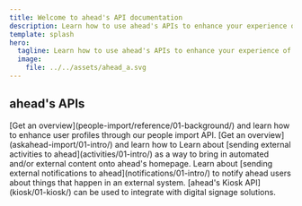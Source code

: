 ```yaml
---
title: Welcome to ahead's API documentation
description: Learn how to use ahead's APIs to enhance your experience of ahead.
template: splash
hero:
  tagline: Learn how to use ahead's APIs to enhance your experience of ahead.
  image:
    file: ../../assets/ahead_a.svg
---
```



## ahead's APIs

<CardGrid>
  <Card title="Enhance user profiles" icon="seti:json">
    [Get an overview](people-import/reference/01-background/) and learn how to
    enhance user profiles through our people import API.
  </Card>
  <Card title="Ask ahead import" icon="starlight">
    [Get an overview](askahead-import/01-intro/) and learn how to
  </Card>
  <Card title="Send external activities" icon="external">
    Learn about [sending external activities to ahead](activities/01-intro/) as
    a way to bring in automated and/or external content onto ahead's homepage.
  </Card>
  <Card title="Send external notifications" icon="external">
    Learn about [sending external notifications to ahead](notifications/01-intro/) to
    notify ahead users about things that happen in an external system.
  </Card>
  <Card title="Use the kiosk API" icon="laptop">
    [ahead's Kiosk API](kiosk/01-kiosk/) can be used to integrate with digital
    signage solutions.
  </Card>
</CardGrid>
